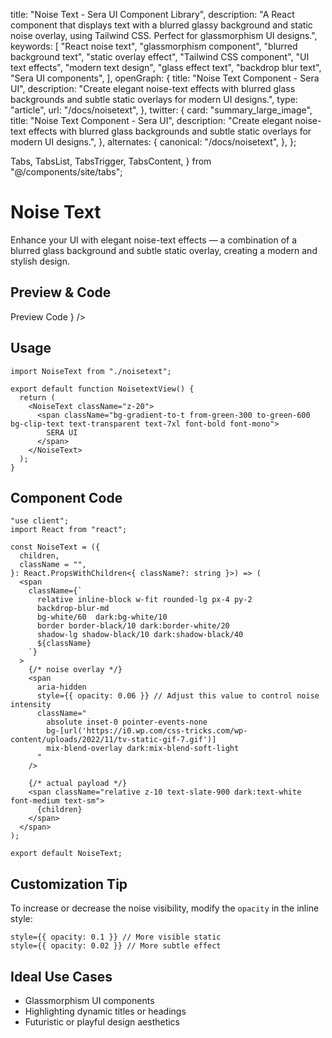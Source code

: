   title: "Noise Text - Sera UI Component Library",
  description:
    "A React component that displays text with a blurred glassy background and static noise overlay, using Tailwind CSS. Perfect for glassmorphism UI designs.",
  keywords: [
    "React noise text",
    "glassmorphism component",
    "blurred background text",
    "static overlay effect",
    "Tailwind CSS component",
    "UI text effects",
    "modern text design",
    "glass effect text",
    "backdrop blur text",
    "Sera UI components",
  ],
  openGraph: {
    title: "Noise Text Component - Sera UI",
    description:
      "Create elegant noise-text effects with blurred glass backgrounds and subtle static overlays for modern UI designs.",
    type: "article",
    url: "/docs/noisetext",
  },
  twitter: {
    card: "summary_large_image",
    title: "Noise Text Component - Sera UI",
    description:
      "Create elegant noise-text effects with blurred glass backgrounds and subtle static overlays for modern UI designs.",
  },
  alternates: {
    canonical: "/docs/noisetext",
  },
};

  Tabs,
  TabsList,
  TabsTrigger,
  TabsContent,
} from "@/components/site/tabs";


# Noise Text <AI dir="left" />

Enhance your UI with elegant noise-text effects — a combination of a blurred glass background and subtle static overlay, creating a modern and stylish design.

## Preview & Code

<Tabs defaultValue="preview">
  <TabsList>
    <TabsTrigger value="preview">Preview</TabsTrigger>
    <TabsTrigger value="code">Code</TabsTrigger>
  </TabsList>
  <TabsContent value="preview">
    <ComponentRenderer component={<NoisetextView />} />
  </TabsContent>
  <TabsContent value="code">
    <CodeBlock filePath="src/app/docs/noisetext/noisetext.tsx" />
  </TabsContent>
</Tabs>

## Usage

```tsx
import NoiseText from "./noisetext";

export default function NoisetextView() {
  return (
    <NoiseText className="z-20">
      <span className="bg-gradient-to-t from-green-300 to-green-600 bg-clip-text text-transparent text-7xl font-bold font-mono">
        SERA UI
      </span>
    </NoiseText>
  );
}
```

## Component Code

```tsx
"use client";
import React from "react";

const NoiseText = ({
  children,
  className = "",
}: React.PropsWithChildren<{ className?: string }>) => (
  <span
    className={`
      relative inline-block w-fit rounded-lg px-4 py-2
      backdrop-blur-md
      bg-white/60  dark:bg-white/10
      border border-black/10 dark:border-white/20
      shadow-lg shadow-black/10 dark:shadow-black/40
      ${className}
    `}
  >
    {/* noise overlay */}
    <span
      aria-hidden
      style={{ opacity: 0.06 }} // Adjust this value to control noise intensity
      className="
        absolute inset-0 pointer-events-none
        bg-[url('https://i0.wp.com/css-tricks.com/wp-content/uploads/2022/11/tv-static-gif-7.gif')]
        mix-blend-overlay dark:mix-blend-soft-light
      "
    />

    {/* actual payload */}
    <span className="relative z-10 text-slate-900 dark:text-white font-medium text-sm">
      {children}
    </span>
  </span>
);

export default NoiseText;
```

## Customization Tip

To increase or decrease the noise visibility, modify the `opacity` in the inline style:

```tsx
style={{ opacity: 0.1 }} // More visible static
style={{ opacity: 0.02 }} // More subtle effect
```

## Ideal Use Cases

- Glassmorphism UI components
- Highlighting dynamic titles or headings
- Futuristic or playful design aesthetics
